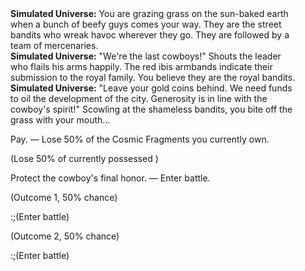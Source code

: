 {{Dialogue Start}}
:'''Simulated Universe:''' You are grazing grass on the sun-baked earth when a bunch of beefy guys comes your way. They are the street bandits who wreak havoc wherever they go. They are followed by a team of mercenaries.
:'''Simulated Universe:''' "We're the last cowboys!" Shouts the leader who flails his arms happily. The red ibis armbands indicate their submission to the royal family. You believe they are the royal bandits.
:'''Simulated Universe:''' "Leave your gold coins behind. We need funds to oil the development of the city. Generosity is in line with the cowboy's spirit!" Scowling at the shameless bandits, you bite off the grass with your mouth...
:{{DIcon|Star}} Pay. &mdash; Lose 50% of the Cosmic Fragments you currently own.
:;(Lose 50% of currently possessed {{Item|Cosmic Fragment|20}})
:{{DIcon|Star}} Protect the cowboy's final honor. &mdash; Enter battle.
:;(Outcome 1, 50% chance)
::;(Enter battle)
:::{{Enemy List|Incineration Shadewalker*2/-25% HP; Searing Prowler*1/-25% HP}}
:;(Outcome 2, 50% chance)
::;(Enter battle)
:::{{Enemy List|Disciples of Sanctus Medicus: Internal Alchemist*1/-25% HP; Disciples of Sanctus Medicus: Shape Shifter*1/-25% HP}}
{{Dialogue End}}